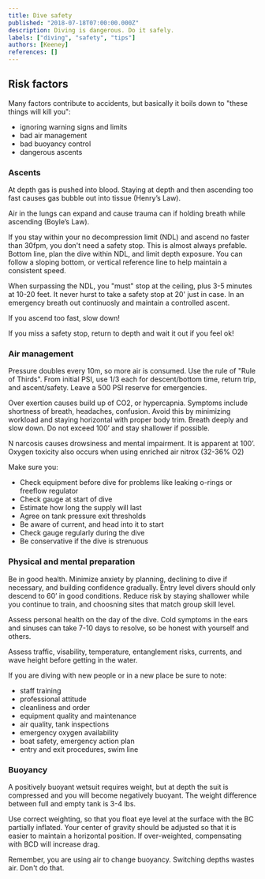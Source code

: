 ```yaml
---
title: Dive safety
published: "2018-07-18T07:00:00.000Z"
description: Diving is dangerous. Do it safely.
labels: ["diving", "safety", "tips"]
authors: [Keeney]
references: []
---
```



## Risk factors

Many factors contribute to accidents, but basically it boils down to "these things will kill you":

* ignoring warning signs and limits
* bad air management
* bad buoyancy control
* dangerous ascents

### Ascents

At depth gas is pushed into blood. Staying at depth and then ascending too fast causes gas bubble out into tissue (Henry’s Law).

Air in the lungs can expand and cause trauma can if holding breath while ascending (Boyle’s Law).

If you stay within your no decompression limit (NDL) and ascend no faster than 30fpm, you don't need a safety stop. This is almost always prefable. Bottom line, plan the dive within NDL, and limit depth exposure. You can follow a sloping bottom, or vertical reference line to help maintain a consistent speed.

When surpassing the NDL, you "must" stop at the ceiling, plus 3-5 minutes at 10-20 feet. It never hurst to take a safety stop at 20' just in case. In an emergency breath out continuosly and maintain a controlled ascent.

If you ascend too fast, slow down!

If you miss a safety stop, return to depth and wait it out if you feel ok!

### Air management

Pressure doubles every 10m, so more air is consumed. Use the rule of "Rule of Thirds". From initial PSI, use 1/3 each for descent/bottom time, return trip, and ascent/safety. Leave a 500 PSI reserve for emergencies.

Over exertion causes build up of CO2, or hypercapnia. Symptoms include shortness of breath, headaches, confusion. Avoid this by minimizing workload and staying horizontal with proper body trim. Breath deeply and slow down. Do not exceed 100’ and stay shallower if possible.

N narcosis causes drowsiness and mental impairment. It is apparent at 100’. Oxygen toxicity also occurs when using enriched air nitrox (32-36% O2)

Make sure you:

* Check equipment before dive for problems like leaking o-rings or freeflow regulator
* Check gauge at start of dive
* Estimate how long the supply will last
* Agree on tank pressure exit thresholds
* Be aware of current, and head into it to start
* Check gauge regularly during the dive
* Be conservative if the dive is strenuous

### Physical and mental preparation

Be in good health. Minimize anxiety by planning, declining to dive if necessary, and building confidence gradually. Entry level divers should only descend to 60’ in good conditions. Reduce risk by staying shallower while you continue to train, and choosning sites that match group skill level.

Assess personal health on the day of the dive. Cold symptoms in the ears and sinuses can take 7-10 days to resolve, so be honest with yourself and others.

Assess traffic, visability, temperature, entanglement risks, currents, and wave height before getting in the water.

If you are diving with new people or in a new place be sure to note:

* staff training
* professional attitude
* cleanliness and order
* equipment quality and maintenance
* air quality, tank inspections
* emergency oxygen availability
* boat safety, emergency action plan
* entry and exit procedures, swim line

### Buoyancy

A positively buoyant wetsuit requires weight, but at depth the suit is compressed and you will become negatively buoyant. The weight difference between full and empty tank is 3-4 lbs.

Use correct weighting, so that you float eye level at the surface with the BC partially inflated. Your center of gravity should be adjusted so that it is easier to maintain a horizontal position. If over-weighted, compensating with BCD will increase drag.

Remember, you are using air to change buoyancy. Switching depths wastes air. Don't do that.

